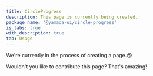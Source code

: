 ```yaml
---
title: CircleProgress
description: This page is currently being created.
package_name: '@yamada-ui/circle-progress'
is_tabs: true
with_description: true
tab: Usage
---
```


We're currently in the process of creating a page.😘

Wouldn't you like to contribute this page? That's amazing!
